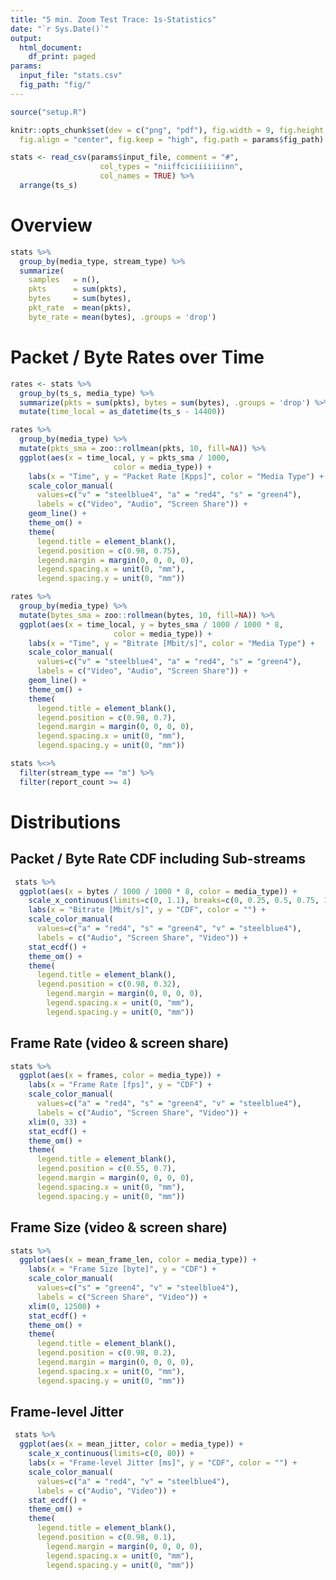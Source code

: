 ```yaml
---
title: "5 min. Zoom Test Trace: 1s-Statistics"
date: "`r Sys.Date()`"
output:
  html_document:
    df_print: paged
params:
  input_file: "stats.csv"
  fig_path: "fig/"
---
```


```R
source("setup.R")

knitr::opts_chunk$set(dev = c("png", "pdf"), fig.width = 9, fig.height = 4.5,
  fig.align = "center", fig.keep = "high", fig.path = params$fig_path)
```

```R
stats <- read_csv(params$input_file, comment = "#",
                    col_types = "niiffciciiiiiiinn", 
                    col_names = TRUE) %>%
  arrange(ts_s)
```

# Overview

```r
stats %>%
  group_by(media_type, stream_type) %>%
  summarize(
    samples   = n(),
    pkts      = sum(pkts),
    bytes     = sum(bytes),
    pkt_rate  = mean(pkts),
    byte_rate = mean(bytes), .groups = 'drop')
```

# Packet / Byte Rates over Time

```r
rates <- stats %>%
  group_by(ts_s, media_type) %>%
  summarize(pkts = sum(pkts), bytes = sum(bytes), .groups = 'drop') %>%
  mutate(time_local = as_datetime(ts_s - 14400))
```  
  
```r
rates %>%
  group_by(media_type) %>%
  mutate(pkts_sma = zoo::rollmean(pkts, 10, fill=NA)) %>%
  ggplot(aes(x = time_local, y = pkts_sma / 1000,
                       color = media_type)) +
    labs(x = "Time", y = "Packet Rate [Kpps]", color = "Media Type") +
    scale_color_manual(
      values=c("v" = "steelblue4", "a" = "red4", "s" = "green4"),
      labels = c("Video", "Audio", "Screen Share")) +
    geom_line() +
    theme_om() +
    theme(
      legend.title = element_blank(),
      legend.position = c(0.98, 0.75),
      legend.margin = margin(0, 0, 0, 0),
      legend.spacing.x = unit(0, "mm"),
      legend.spacing.y = unit(0, "mm"))
```
  
```r
rates %>%
  group_by(media_type) %>%
  mutate(bytes_sma = zoo::rollmean(bytes, 10, fill=NA)) %>%
  ggplot(aes(x = time_local, y = bytes_sma / 1000 / 1000 * 8,
                       color = media_type)) +
    labs(x = "Time", y = "Bitrate [Mbit/s]", color = "Media Type") +
    scale_color_manual(
      values=c("v" = "steelblue4", "a" = "red4", "s" = "green4"),
      labels = c("Video", "Audio", "Screen Share")) +
    geom_line() +
    theme_om() +
    theme(
      legend.title = element_blank(),
      legend.position = c(0.98, 0.7),
      legend.margin = margin(0, 0, 0, 0),
      legend.spacing.x = unit(0, "mm"),
      legend.spacing.y = unit(0, "mm"))
```

```r
stats %<>%
  filter(stream_type == "m") %>%
  filter(report_count >= 4)
```


# Distributions

## Packet / Byte Rate CDF including Sub-streams

```r
 stats %>%
  ggplot(aes(x = bytes / 1000 / 1000 * 8, color = media_type)) +
    scale_x_continuous(limits=c(0, 1.1), breaks=c(0, 0.25, 0.5, 0.75, 1)) +
    labs(x = "Bitrate [Mbit/s]", y = "CDF", color = "") +
    scale_color_manual(
      values=c("a" = "red4", "s" = "green4", "v" = "steelblue4"),
      labels = c("Audio", "Screen Share", "Video")) +
    stat_ecdf() +
    theme_om() +
    theme(
      legend.title = element_blank(),
      legend.position = c(0.98, 0.32),
        legend.margin = margin(0, 0, 0, 0),
        legend.spacing.x = unit(0, "mm"),
        legend.spacing.y = unit(0, "mm"))
```

## Frame Rate (video & screen share)

```r
stats %>%
  ggplot(aes(x = frames, color = media_type)) +
    labs(x = "Frame Rate [fps]", y = "CDF") +
    scale_color_manual(
      values=c("a" = "red4", "s" = "green4", "v" = "steelblue4"),
      labels = c("Audio", "Screen Share", "Video")) +
    xlim(0, 33) +
    stat_ecdf() +
    theme_om() +
    theme(
      legend.title = element_blank(),
      legend.position = c(0.55, 0.7),
      legend.margin = margin(0, 0, 0, 0),
      legend.spacing.x = unit(0, "mm"),
      legend.spacing.y = unit(0, "mm"))
```

## Frame Size (video & screen share)

```r
stats %>%
  ggplot(aes(x = mean_frame_len, color = media_type)) +
    labs(x = "Frame Size [byte]", y = "CDF") +
    scale_color_manual(
      values=c("s" = "green4", "v" = "steelblue4"),
      labels = c("Screen Share", "Video")) +
    xlim(0, 12500) +
    stat_ecdf() +
    theme_om() +
    theme(
      legend.title = element_blank(),
      legend.position = c(0.98, 0.2),
      legend.margin = margin(0, 0, 0, 0),
      legend.spacing.x = unit(0, "mm"),
      legend.spacing.y = unit(0, "mm"))
```

## Frame-level Jitter

```r
 stats %>%
  ggplot(aes(x = mean_jitter, color = media_type)) +
    scale_x_continuous(limits=c(0, 80)) +
    labs(x = "Frame-level Jitter [ms]", y = "CDF", color = "") +
    scale_color_manual(
      values=c("a" = "red4", "v" = "steelblue4"),
      labels = c("Audio", "Video")) +
    stat_ecdf() +
    theme_om() +
    theme(
      legend.title = element_blank(),
      legend.position = c(0.98, 0.1),
        legend.margin = margin(0, 0, 0, 0),
        legend.spacing.x = unit(0, "mm"),
        legend.spacing.y = unit(0, "mm"))
```
